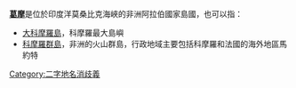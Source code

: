 {{NoteTA
|1=zh-cn:科摩罗; zh-hk:科摩羅; zh-tw:葛摩;
}}
'''[[葛摩|葛摩]]'''是位於印度洋莫桑比克海峽的非洲阿拉伯國家島國，也可以指：
*[[大科摩羅島|大科摩羅島]]，科摩羅最大島嶼
*[[科摩羅群島|科摩羅群島]]，非洲的火山群島，行政地域主要包括科摩羅和法國的海外地區馬約特

{{disambiguation|cat=三字地名消歧義}}
[[Category:二字地名消歧義|Category:二字地名消歧義]]